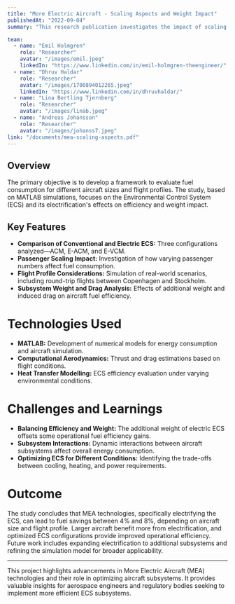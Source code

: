 ```yaml
---
title: "More Electric Aircraft - Scaling Aspects and Weight Impact"
publishedAt: "2022-09-04"
summary: "This research publication investigates the impact of scaling on fuel consumption for More Electric Aircraft (MEA) by comparing conventional and electrical subsystems."

team:
  - name: "Emil Holmgren"
    role: "Researcher"
    avatar: "/images/emil.jpeg"
    linkedIn: "https://www.linkedin.com/in/emil-holmgren-theengineer/"
  - name: "Dhruv Haldar"
    role: "Researcher"
    avatar: "/images/1700894012265.jpeg"
    linkedIn: "https://www.linkedin.com/in/dhruvhaldar/"
  - name: "Lina Bertling Tjernberg"
    role: "Researcher"
    avatar: "/images/linab.jpeg"
  - name: "Andreas Johansson"
    role: "Researcher"
    avatar: "/images/johanss7.jpeg"
link: "/documents/mea-scaling-aspects.pdf"
---
```


## Overview

The primary objective is to develop a framework to evaluate fuel consumption for different aircraft sizes and flight profiles. The study, based on MATLAB simulations, focuses on the Environmental Control System (ECS) and its electrification's effects on efficiency and weight impact.

## Key Features

- **Comparison of Conventional and Electric ECS:** Three configurations analyzed—ACM, E-ACM, and E-VCM.
- **Passenger Scaling Impact:** Investigation of how varying passenger numbers affect fuel consumption.
- **Flight Profile Considerations:** Simulation of real-world scenarios, including round-trip flights between Copenhagen and Stockholm.
- **Subsystem Weight and Drag Analysis:** Effects of additional weight and induced drag on aircraft fuel efficiency.

# Technologies Used

- **MATLAB:** Development of numerical models for energy consumption and aircraft simulation.
- **Computational Aerodynamics:** Thrust and drag estimations based on flight conditions.
- **Heat Transfer Modelling:** ECS efficiency evaluation under varying environmental conditions.

# Challenges and Learnings

- **Balancing Efficiency and Weight:** The additional weight of electric ECS offsets some operational fuel efficiency gains.
- **Subsystem Interactions:** Dynamic interactions between aircraft subsystems affect overall energy consumption.
- **Optimizing ECS for Different Conditions:** Identifying the trade-offs between cooling, heating, and power requirements.

# Outcome

The study concludes that MEA technologies, specifically electrifying the ECS, can lead to fuel savings between 4% and 8%, depending on aircraft size and flight profile. Larger aircraft benefit more from electrification, and optimized ECS configurations provide improved operational efficiency. Future work includes expanding electrification to additional subsystems and refining the simulation model for broader applicability.

---

This project highlights advancements in More Electric Aircraft (MEA) technologies and their role in optimizing aircraft subsystems. It provides valuable insights for aerospace engineers and regulatory bodies seeking to implement more efficient ECS subsystems.
